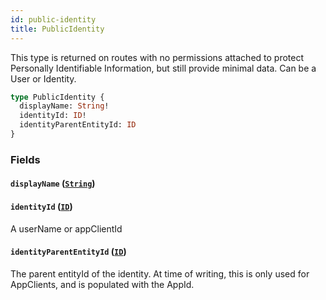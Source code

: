 ```yaml
---
id: public-identity
title: PublicIdentity
---
```


This type is returned on routes with no permissions attached to protect
Personally Identifiable Information, but still provide minimal data.
Can be a User or Identity.

```graphql
type PublicIdentity {
  displayName: String!
  identityId: ID!
  identityParentEntityId: ID
}
```

### Fields

#### `displayName` ([`String`](/developers/shared-apis/adminidentity-api/graphql/reference/scalars/string))

#### `identityId` ([`ID`](/developers/shared-apis/adminidentity-api/graphql/reference/scalars/id))

A userName or appClientId

#### `identityParentEntityId` ([`ID`](/developers/shared-apis/adminidentity-api/graphql/reference/scalars/id))

The parent entityId of the identity.
At time of writing, this is only used for AppClients, and is populated with the AppId.
